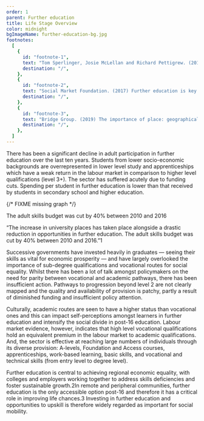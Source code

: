 ```yaml
---
order: 1
parent: Further education
title: Life Stage Overview
color: midnight
bgImageName: further-education-bg.jpg
footnotes:
  [
    {
      id: "footnote-1",
      text: "Tom Sperlinger, Josie McLellan and Richard Pettigrew. (2018) Who are universities for? Re-making higher education. Bristol University Press, p. 42.",
      destination: "/",
    },
    {
      id: "footnote-2",
      text: "Social Market Foundation. (2017) Further education is key to social mobility in Brexit Britain.",
      destination: "/",
    },
    {
      id: "footnote-3",
      text: "Bridge Group. (2019) The importance of place: geographical isolation and progression to higher education.",
      destination: "/",
    },
  ]
---
```



There has been a significant decline in adult participation in further education
over the last ten years. Students from lower socio-economic backgrounds are
overrepresented in lower level study and apprenticeships which have a weak
return in the labour market in comparison to higher level qualifications (level
3+). The sector has suffered acutely due to funding cuts. Spending per student
in further education is lower than that received by students in secondary school
and higher education.

<div>
  {/* FIXME missing graph */}

  The adult skills budget was cut by 40% between 2010 and 2016 

  “The increase in university places has taken place alongside a drastic
  reduction in opportunities in further education. The adult skills budget was
  cut by 40% between 2010 and 2016.”<FootnoteLink linkId="footnote-1">1</FootnoteLink>
</div>

Successive governments have invested heavily in graduates — seeing their skills
as vital for economic prosperity — and have largely overlooked the importance of
sub-degree qualifications and vocational routes for social equality. Whilst
there has been a lot of talk amongst policymakers on the need for parity between
vocational and academic pathways, there has been insufficient action. Pathways
to progression beyond level 2 are not clearly mapped and the quality and
availability of provision is patchy, partly a result of diminished funding and
insufficient policy attention. 

Culturally, academic routes are seen to have a higher status than vocational
ones and this can impact self-perceptions amongst learners in further education
and intensify the social divide in post-16 education. Labour market evidence,
however, indicates that high level vocational qualifications hold an equivalent
premium in the labour market to academic qualifications. And, the sector is
effective at reaching large numbers of individuals through its diverse
provision: A-levels, Foundation and Access courses, apprenticeships, work-based
learning, basic skills, and vocational and technical skills (from entry level to
degree level). 

<ResearchImage imageName="further-education-overview.jpg" />

Further education is central to achieving regional economic equality, with
colleges and employers working together to address skills deficiencies and
foster sustainable growth.<FootnoteLink linkId="footnote-2">2</FootnoteLink>In
remote and peripheral communities, further education is the only accessible
option post-16 and therefore it has a critical role in improving life
chances.<FootnoteLink linkId="footnote-3">3</FootnoteLink> Investing in further
education and opportunities to upskill is therefore widely regarded as important
for social mobility. 